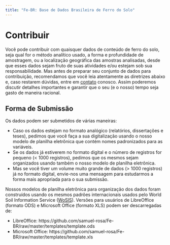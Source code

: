 ```yaml
---
title: "Fe-BR: Base de Dados Brasileira de Ferro do Solo"
---
```


Contribuir
=================================

Você pode contribuir com quaisquer dados de conteúdo de ferro do solo, seja qual for o método analítico usado,
a forma e profundidade de amostragem, ou a localização geográfica das amostras analisadas, desde que esses
dados sejam fruto de suas atividades e/ou estejam sob sua responsabilidade. Mas antes de preparar seu conjunto 
de dados para contribuição, recomendamos que você leia atentamente as diretrizes abaixo e, caso restarem 
dúvidas, entre em [contato](contact.html) conosco. Assim poderemos discutir detalhes importantes e garantir 
que o seu (e o nosso) tempo seja gasto de maneira racional.

## Forma de Submissão

Os dados podem ser submetidos de várias maneiras:

* Caso os dados estejam no formato analógico (relatórios, dissertações e teses), pedimos que você faça a sua
  digitalização usando o nosso modelo de planilha eletrônica que contém nomes padronizados para as variáveis.
* Se os dados já estiverem no formato digital e o número de registros for pequeno (< 1000 registros), pedimos
  que os mesmos sejam organizados usando também o nosso modelo de planilha eletrônica.
* Mas se você tiver um volume muito grande de dados (> 1000 registros) já no formato digital, envie-nos uma 
  mensagem para estudarmos a forma mais apropriada para o sua submissão.

Nossos modelos de planilha eletrônica para organização dos dados foram construídos usando os mesmos padrões 
internacionais usados pelo World Soil Information Service ([WoSIS](http://www.isric.org/data/wosis)). Versões 
para usuários de LibreOffice (formato ODS) e Microsoft Office (formato XLS) podem ser descarregadas de:

* LibreOffice: https://github.com/samuel-rosa/Fe-BR/raw/master/templates/template.ods
* Microsoft Office: https://github.com/samuel-rosa/Fe-BR/raw/master/templates/template.xls

<!-- ## Método Analítico -->


<!-- ## Origem dos Dados -->

<!-- [perfis](#perfis) -->

<!-- [amostras individuais](#amostras) -->

<!-- ## Dados de Perfis do Solo {#perfis} -->

<!-- ## Dados de Amostras Individuais {#amostras} -->


